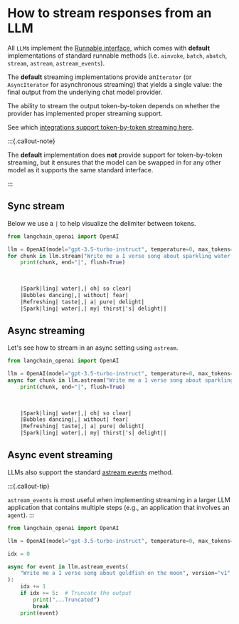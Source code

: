 # How to stream responses from an LLM

All `LLM`s implement the [Runnable interface](https://api.python.langchain.com/en/latest/runnables/langchain_core.runnables.base.Runnable.html#langchain_core.runnables.base.Runnable), which comes with **default** implementations of standard runnable methods (i.e. `ainvoke`, `batch`, `abatch`, `stream`, `astream`, `astream_events`).

The **default** streaming implementations provide an`Iterator` (or `AsyncIterator` for asynchronous streaming) that yields a single value: the final output from the underlying chat model provider.

The ability to stream the output token-by-token depends on whether the provider has implemented proper streaming support.

See which [integrations support token-by-token streaming here](/docs/integrations/llms/).



:::{.callout-note}

The **default** implementation does **not** provide support for token-by-token streaming, but it ensures that the model can be swapped in for any other model as it supports the same standard interface.

:::
## Sync stream

Below we use a `|` to help visualize the delimiter between tokens.

```python
from langchain_openai import OpenAI

llm = OpenAI(model="gpt-3.5-turbo-instruct", temperature=0, max_tokens=512)
for chunk in llm.stream("Write me a 1 verse song about sparkling water."):
    print(chunk, end="|", flush=True)
```


<CodeOutputBlock lang="python">

```default
    
    
    |Spark|ling| water|,| oh| so clear|
    |Bubbles dancing|,| without| fear|
    |Refreshing| taste|,| a| pure| delight|
    |Spark|ling| water|,| my| thirst|'s| delight||
```

</CodeOutputBlock>

## Async streaming

Let's see how to stream in an async setting using `astream`.

```python
from langchain_openai import OpenAI

llm = OpenAI(model="gpt-3.5-turbo-instruct", temperature=0, max_tokens=512)
async for chunk in llm.astream("Write me a 1 verse song about sparkling water."):
    print(chunk, end="|", flush=True)
```


<CodeOutputBlock lang="python">

```default
    
    
    |Spark|ling| water|,| oh| so clear|
    |Bubbles dancing|,| without| fear|
    |Refreshing| taste|,| a| pure| delight|
    |Spark|ling| water|,| my| thirst|'s| delight||
```

</CodeOutputBlock>

## Async event streaming


LLMs also support the standard [astream events](https://api.python.langchain.com/en/latest/runnables/langchain_core.runnables.base.Runnable.html#langchain_core.runnables.base.Runnable.astream_events) method.

:::{.callout-tip}

`astream_events` is most useful when implementing streaming in a larger LLM application that contains multiple steps (e.g., an application that involves an `agent`).
:::

```python
from langchain_openai import OpenAI

llm = OpenAI(model="gpt-3.5-turbo-instruct", temperature=0, max_tokens=512)

idx = 0

async for event in llm.astream_events(
    "Write me a 1 verse song about goldfish on the moon", version="v1"
):
    idx += 1
    if idx >= 5:  # Truncate the output
        print("...Truncated")
        break
    print(event)
```

